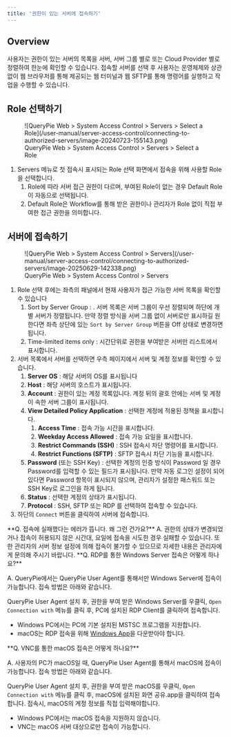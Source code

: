 ```yaml
---
title: '권한이 있는 서버에 접속하기'
---
```



## Overview

사용자는 권한이 있는 서버의 목록을 서버, 서버 그룹 별로 또는 Cloud Provider 별로 정렬하여 한눈에 확인할 수 있습니다. 접속할 서버를 선택 후 사용자는 운영체제와 상관없이 웹 브라우저를 통해 제공되는 웹 터미널과 웹 SFTP를 통해 명령어를 실행하고 작업을 수행할 수 있습니다.


## Role 선택하기

<figure data-layout="center" data-align="center">
![QueryPie Web &gt; System Access Control &gt; Servers &gt; Select a Role](/user-manual/server-access-control/connecting-to-authorized-servers/image-20240723-155143.png)
<figcaption>
QueryPie Web &gt; System Access Control &gt; Servers &gt; Select a Role
</figcaption>
</figure>

1. Servers 메뉴로 첫 접속시 표시되는 Role 선택 화면에서 접속을 위해 사용할 Role을 선택합니다.
    1. Role에 따라 서버 접근 권한이 다르며, 부여된 Role이 없는 경우 Default Role이 자동으로 선택됩니다. 
    2. Default Role은 Workflow를 통해 받은 권한이나 관리자가 Role 없이 직접 부여한 접근 권한을 의미합니다.


## 서버에 접속하기

<figure data-layout="center" data-align="center">
![QueryPie Web &gt; System Access Control &gt; Servers](/user-manual/server-access-control/connecting-to-authorized-servers/image-20250629-142338.png)
<figcaption>
QueryPie Web &gt; System Access Control &gt; Servers
</figcaption>
</figure>

1. Role 선택 후에는 좌측의 패널에서 현재 사용자가 접근 가능한 서버 목록을 확인할 수 있습니다
    1. Sort by Server Group : . 서버 목록은 서버 그룹이 우선 정렬되며 하단에 개별 서버가 정렬됩니다. 만약 정렬 방식을 서버 그룹 없이 서버로만 표시하길 원한다면 좌측 상단에 있는 `Sort by Server Group` 버튼을 Off 상태로 변경하면 됩니다. 
    2. Time-limited items only : 시간단위로 권한을 부여받은 서버만 리스트에서 표시합니다.
2. 서버 목록에서 서버를 선택하면 우측 페이지에서 서버 및 계정 정보를 확인할 수 있습니다. 
    1.  **Server OS** : 해당 서버의 OS를 표시됩니다 
    2.  **Host** : 해당 서버의 호스트가 표시됩니다. 
    3.  **Account** : 권한이 있는 계정 목록입니다. 계정 뒤의 괄호 안에는 서버 및 계정이 속한 서버 그룹이 표시됩니다.
    4.  **View Detailed Policy Application**  : 선택한 계정에 적용된 정책을 표시합니다.
        1.  **Access Time**  : 접속 가능 시간을 표시합니다.
        2.  **Weekday Access Allowed**  : 접속 가능 요일을 표시합니다.
        3.  **Restrict Commands (SSH)**  : SSH 접속시 차단 명령어를 표시합니다.
        4.  **Restrict Functions (SFTP)**  : SFTP 접속시 차단 기능을 표시합니다.
    5.  **Password** (또는 SSH Key) : 선택한 계정의 인증 방식이 Password 일 경우 Password를 입력할 수 있는 필드가 표시됩니다. 만약 자동 로그인 설정이 되어있다면 Password 항목이 표시되지 않으며, 관리자가 설정한 패스워드 또는 SSH Key로 로그인을 하게 됩니다. 
    6.  **Status** : 선택한 계정의 상태가 표시됩니다. 
    7.  **Protocol** : SSH, SFTP 또는 RDP 를 선택하여 접속할 수 있습니다. 
3. 하단의 `Connect` 버튼을 클릭하여 서버에 접속합니다. 

<Callout type="info">
**Q. 접속에 실패했다는 에러가 뜹니다. 왜 그런 건가요?**
A. 권한의 상태가 변경되었거나 접속이 허용되지 않은 시간대, 요일에 접속을 시도한 경우 실패할 수 있습니다. 또한 관리자의 서버 정보 설정에 의해 접속이 불가할 수 있으므로 자세한 내용은 관리자에게 문의해 주시기 바랍니다.
</Callout>

<Callout type="info">
**Q. RDP를 통한 Windows Server 접속은 어떻게 하나요?**

A. QueryPie에서는 QueryPie User Agent를 통해서만 Windows Server에 접속이 가능합니다. 접속 방법은 아래와 같습니다.

QueryPie User Agent 설치 후, 권한을 부여 받은 Windows Server를 우클릭, `Open Connection with` 메뉴를 클릭 후, PC에 설치된 RDP Client를 클릭하여 접속합니다.

* Windows PC에서는 PC에 기본 설치된 MSTSC 프로그램을 지원합니다.
* macOS는 RDP 접속을 위해 [Windows App](https://apps.apple.com/us/app/windows-app/id1295203466?mt=12)을 다운받아야 합니다.
</Callout>

<Callout type="info">
**Q. VNC를 통한 macOS 접속은 어떻게 하나요?**

A. 사용자의 PC가 macOS일 때, QueryPie User Agent를 통해서 macOS에 접속이 가능합니다. 접속 방법은 아래와 같습니다.

QueryPie User Agent 설치 후, 권한을 부여 받은 macOS를 우클릭, `Open Connection with` 메뉴를 클릭 후, macOS에 설치된 화면 공유.app을 클릭하여 접속합니다. 접속시, macOS의 계정 정보를 직접 입력해야합니다.

* Windows PC에서는 macOS 접속을 지원하지 않습니다.
* VNC는 macOS 서버 대상으로만 접속이 가능합니다.
</Callout>
